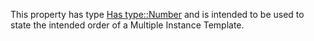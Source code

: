 This property has type [[Has type::Number]] and is intended to be used to state the intended order of a Multiple Instance Template.
